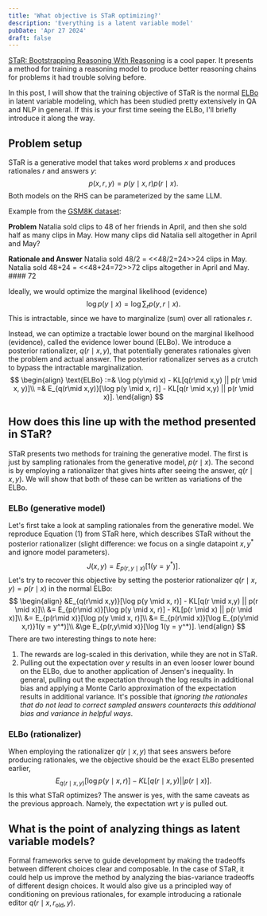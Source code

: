 ```yaml
---
title: 'What objective is STaR optimizing?'
description: 'Everything is a latent variable model'
pubDate: 'Apr 27 2024'
draft: false
---
```


[STaR: Bootstrapping Reasoning With Reasoning](https://arxiv.org/abs/2203.14465)
is a cool paper.
It presents a method for training a reasoning model to produce better reasoning chains
for problems it had trouble solving before.

In this post, I will show that the training objective of STaR is 
the normal [ELBo](https://en.wikipedia.org/wiki/Evidence_lower_bound)
in latent variable modeling, which has been studied pretty extensively in QA and NLP in general.
If this is your first time seeing the ELBo, I'll briefly introduce it along the way.

## Problem setup
STaR is a generative model that takes word problems $x$
and produces rationales $r$ and answers $y$:
$$
p(x,r,y) = p(y\mid x, r)p(r\mid x).
$$
Both models on the RHS can be parameterized by the same LLM.

Example from the [GSM8K dataset](https://huggingface.co/datasets/gsm8k): 

**Problem**
Natalia sold clips to 48 of her friends in April, and then she sold half as many clips in May. How many clips did Natalia sell altogether in April and May?

**Rationale and Answer**
Natalia sold 48/2 = \<\<48/2=24\>\>24 clips in May. Natalia sold 48+24 = \<\<48+24=72\>\>72 clips altogether in April and May. #### 72

Ideally, we would optimize the marginal likelihood (evidence)
$$
\begin{equation}
\log p(y\mid x) = \log \sum_r p(y,r\mid x).
\end{equation}
$$
This is intractable, since we have to marginalize (sum) over all rationales $r$.

Instead, we can optimize a tractable lower bound on the marginal likelhood (evidence),
called the evidence lower bound (ELBo).
We introduce a posterior rationalizer, $q(r \mid x,y)$,
that potentially generates rationales given the problem and actual answer.
The posterior rationalizer serves as a crutch to bypass the intractable marginalization.
$$
\begin{align}
\text{ELBo} :=& \log p(y\mid x) - KL[q(r\mid x,y) || p(r \mid x, y)]\\
=& E_{q(r\mid x,y)}[\log p(y \mid x, r)] - KL[q(r \mid x,y) || p(r \mid x)].
\end{align}
$$

## How does this line up with the method presented in STaR?
STaR presents two methods for training the generative model.
The first is just by sampling rationales from the generative model, $p(r\mid x)$.
The second is by employing a rationalizer that gives hints after seeing the answer,
$q(r \mid x,y)$.
We will show that both of these can be written as variations of the ELBo.

### ELBo (generative model)
Let's first take a look at sampling rationales from the generative model.
We reproduce Equation (1) from STaR here,
which describes STaR without the posterior rationalizer
(slight difference: we focus on a single datapoint $x,y^*$ and ignore model parameters).
$$
\begin{equation}
J(x, y) = E_{p(r,y \mid x)}[1(y=y^*)].
\end{equation}
$$
Let's try to recover this objective by
setting the posterior rationalizer $q(r\mid x,y) = p(r\mid x)$ in the normal ELBo:
$$
\begin{align}
&E_{q(r\mid x,y)}[\log p(y \mid x, r)] - KL[q(r \mid x,y) || p(r \mid x)]\\
&= E_{p(r\mid x)}[\log p(y \mid x, r)] - KL[p(r \mid x) || p(r \mid x)]\\
&= E_{p(r\mid x)}[\log p(y \mid x, r)]\\
&= E_{p(r\mid x)}[\log E_{p(y\mid x,r)}1(y = y^*)]\\
&\ge E_{p(r,y\mid x)}[\log 1(y = y^*)].
\end{align}
$$
There are two interesting things to note here:
1. The rewards are log-scaled in this derivation, while they are not in STaR.
2. Pulling out the expectation over $y$ results in an even looser lower bound on the ELBo, due to another application of
Jensen's inequality.
In general, pulling out the expectation through the log results in additional bias
and applying a Monte Carlo approximation of the expectation results in additional variance.
It's possible that *ignoring the rationales that do not lead to correct sampled answers
counteracts this additional bias and variance in helpful ways*.

### ELBo (rationalizer)
When employing the rationalizer $q(r \mid x,y)$ that sees answers before producing rationales, 
we the objective should be the exact ELBo presented earlier,
$$
E_{q(r\mid x,y)}[\log p(y \mid x, r)] - KL[q(r \mid x,y) || p(r \mid x)].
$$
Is this what STaR optimizes?
The answer is yes, with the same caveats as the previous approach.
Namely, the expectation wrt $y$ is pulled out.

## What is the point of analyzing things as latent variable models?
Formal frameworks serve to guide development by making the tradeoffs between
different choices clear and composable.
In the case of STaR, it could help us improve the method by analyzing the
bias-variance tradeoffs of different design choices.
It would also give us a principled way of conditioning on previous rationales,
for example introducing a rationale editor $q(r \mid x, r_{\text{old}}, y)$.
